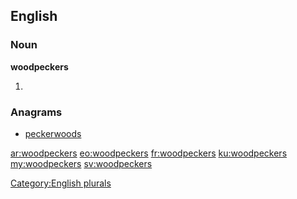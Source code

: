 ==English==

===Noun===
'''woodpeckers'''

# {{plural of|woodpecker}}

===Anagrams===
* [[peckerwoods#English|peckerwoods]]

[[Category:English plurals]]

[[ar:woodpeckers]]
[[eo:woodpeckers]]
[[fr:woodpeckers]]
[[ku:woodpeckers]]
[[my:woodpeckers]]
[[sv:woodpeckers]]